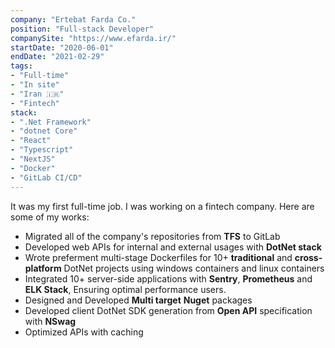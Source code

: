 ```yaml
---
company: "Ertebat Farda Co."
position: "Full-stack Developer"
companySite: "https://www.efarda.ir/"
startDate: "2020-06-01"
endDate: "2021-02-29"
tags:
- "Full-time"
- "In site"
- "Iran 🇮🇷"
- "Fintech"
stack:
- ".Net Framework"
- "dotnet Core"
- "React"
- "Typescript"
- "NextJS"
- "Docker"
- "GitLab CI/CD"
---
```


It was my first full-time job. I was working on a fintech company.
Here are some of my works:

- Migrated all of the company's repositories from **TFS** to GitLab
- Developed web APIs for internal and external usages with **DotNet stack**
- Wrote preferment multi-stage Dockerfiles for 10+ **traditional** and **cross-platform** DotNet projects using windows containers and linux containers
- Integrated 10+ server-side applications with **Sentry**, **Prometheus** and **ELK Stack**, Ensuring optimal performance users.
- Designed and Developed **Multi target** __Nuget__ packages
- Developed client DotNet SDK generation from **Open API** specification with **NSwag**
- Optimized APIs with caching
